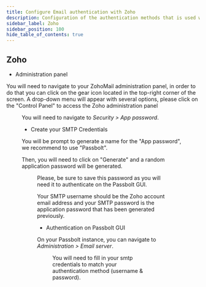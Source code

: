 ```yaml
---
title: Configure Email authentication with Zoho
description: Configuration of the authentication methods that is used with SMTP for Zoho
sidebar_label: Zoho
sidebar_position: 100
hide_table_of_contents: true
---
```


<EmailServerConfigurationIntroduction/>

## Zoho

- Administration panel

You will need to navigate to your ZohoMail administration panel, in order to do that you can click on the gear icon located in the top-right corner of the screen. A drop-down menu will appear with several options, please click on the "Control Panel" to access the Zoho administration panel

<Figure
  src="/img/help/2023/02/smtp-zoho-credentials-panel.png"
  caption="Zoho - SMTP Credentials Panel"
  alt="Zoho - SMTP Credentials Panel"
/>

You will need to navigate to *Security > App password*.

- Create your SMTP Credentials

You will be prompt to generate a name for the "App password", we recommend to use "Passbolt".

Then, you will need to click on "Generate" and a random application password will be generated.

<Figure
  src="/img/help/2023/02/smtp-zoho-credentials-example.png"
  caption="Zoho - SMTP Credentials"
  alt="Zoho - SMTP Credentials"
/>

Please, be sure to save this password as you will need it to authenticate on the Passbolt GUI.

Your SMTP username should be the Zoho account email address and your SMTP password is the application password that has been generated previously.

- Authentication on Passbolt GUI

On your Passbolt instance, you can navigate to *Administration > Email server*.

<Figure
  src="/img/help/2023/02/smtp-zoho-authentication.png"
  caption="Passbolt - Email authentication"
  alt="Passbolt - Email authentication"
/>

You will need to fill in your smtp credentials to match your authentication method (username & password).

<TestYourEmailConfiguration/>
